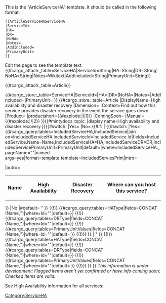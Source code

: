 <noinclude>
This is the "ArticleServiceHA" template.
It should be called in the following format:
<pre>
{{ArticleServiceHAServiceHA
|ServiceId=
|HA=
|DR=
|NoHA=
|Notes=
|AddIncluded=
|PrimaryUnit=
}}
</pre>
Edit the page to see the template text.
{{#cargo_attach:_table=ServiceHA|ServiceId=String|HA=String|DR=String|NoHA=String|Notes=Wikitext|AddIncluded=String|PrimaryUnit=String}}

{{#cargo_attach:_table=Article}}

</noinclude><includeonly>[[Category:ServiceHA]]{{#cargo_store:_table=ServiceHA|ServiceId={{{ServiceId|}}}|HA={{{HA|}}}|DR={{{DR|}}}|NoHA={{{NoHA|}}}|Notes={{{Notes|}}}|AddIncluded={{{AddIncluded|}}}|PrimaryUnit={{{PrimaryUnit|}}} }}
{{#cargo_store:_table=Article
|DisplayName=High availability and disaster recovery
|Dimension={{{Dimension|}}}
|Context=Find out how this service provides disaster recovery in the event the service goes down.
|Product={{MINTYDOCSPRODUCT}}
|productshort={{#explode:{{FULLPAGENAME}}|/|0}}
|ComingSoon={{{ComingSoon|}}}
|Manual={{#explode:{{FULLPAGENAME}}|/|2}}
}}{{EPPOHead|Role={{{Role|}}}|ComingSoon={{{ComingSoon|}}}|Dimension={{{Dimension|}}}|Context=Find out how this service provides disaster recovery in the event the service goes down.|UseCase={{{UseCase|}}}|Application={{{Application|}}}|Platform={{{Platform|}}}|PageType=Article}}{{#mintydocs_topic:
|display name=High availability and disaster recovery
}}{{#switch:{{{NoHA|}}}
|Yes={{{Notes|}}}
|No=
{{#if:{{{AddIncluded|}}}
|
{{#switch:{{{AddIncluded|}}}
|Yes=
<!--{{#cargo_query:tables=HAType,IncludedServiceHA,IncludedService|join on=HAType.Id=IncludedServiceHA.IncludedServiceHA,IncludedServiceHA.IncludedServiceId=IncludedService.Id|fields=IncludedService.Name,IncludedServiceHA=High availability,IncludedServiceDR=Disaster recovery,IncludedServicePrimaryUnit=Where can you host this service?|default=|where=IncludedServiceHA._pageName="{{FULLPAGENAME}}" 
|default=
-->
{{#cargo_query:tables=IncludedServiceHA,IncludedService|join on=IncludedServiceHA.IncludedServiceId=IncludedService.Id|fields=IncludedService.Name=Name,IncludedServiceHA=HA,IncludedServiceDR=DR,IncludedServicePrimaryUnit=PrimaryUnit|default=|where=IncludedServiceHA._pageName="{{FULLPAGENAME}}"|named args=yes|format=template|template=IncludedServiesPrint|intro=<table><tr><th>Name</th><th>High Availability</th><th>Disaster Recovery</th><th>Where can you host this service?</th></tr>|outro=</table>}}
<!-- }} -->
|No
|#default=
{{{!}}
!Service
! High Availability
! Disaster Recovery
! Where can you host this service?
{{!}}-
{{!}} {{#cargo_query:tables=ServiceHA,Service|join on=ServiceHA.ServiceId=Service.Id|fields=Service.Name|default=|where=ServiceHA._pageNamespace="{{NAMESPACENUMBER}}" AND ServiceId="{{{ServiceId}}}" }}
{{!}} {{#cargo_query:tables=HAType|fields=CONCAT (Name,'{{SuperscriptCheck}}')|where=Id="{{{HA|}}}"|default={{{HA|}}}{{SuperscriptFlag}}}}
{{!}} {{#cargo_query:tables=DRType|fields=CONCAT (Name,'{{SuperscriptCheck}}')|where=Id="{{{DR|}}}"|default={{{DR|}}}{{SuperscriptFlag}}}}
{{!}} {{#cargo_query:tables=PrimaryUnitValues|fields=CONCAT (Name,'{{SuperscriptCheck}}')|where=Id="{{{PrimaryUnit|}}}"|default={{{PrimaryUnit|}}} }}
{{!}}}
}}
|
{{{!}}
!Service
! High Availability
! Disaster Recovery
! Where can you host this service?
{{!}}-
{{!}} {{#cargo_query:tables=ServiceHA,Service|join on=ServiceHA.ServiceId=Service.Id|fields=Service.Name|default=|where=ServiceHA._pageNamespace="{{NAMESPACENUMBER}}" AND ServiceId="{{{ServiceId}}}" }}
{{!}} {{#cargo_query:tables=HAType|fields=CONCAT (Name,'{{SuperscriptCheck}}')|where=Id="{{{HA|}}}"|default={{{HA|}}}{{SuperscriptFlag}}}}
{{!}} {{#cargo_query:tables=DRType|fields=CONCAT (Name,'{{SuperscriptCheck}}')|where=Id="{{{DR|}}}"|default={{{DR|}}}{{SuperscriptFlag}}}}
{{!}} {{#cargo_query:tables=PrimaryUnitValues|fields=CONCAT (Name,'{{SuperscriptCheck}}')|where=Id="{{{PrimaryUnit|}}}"|default={{{PrimaryUnit|}}} }}
{{!}}}
}}
}}
''This information is under development: Flagged {{SuperscriptFlag}} items aren't yet confirmed or have info coming soon; Checked {{SuperscriptCheck}} items are valid.''

See High Availability information for all services: {{SuiteLevelLink|hadr}}
{{{IncludedServiceHA|}}}
</includeonly>